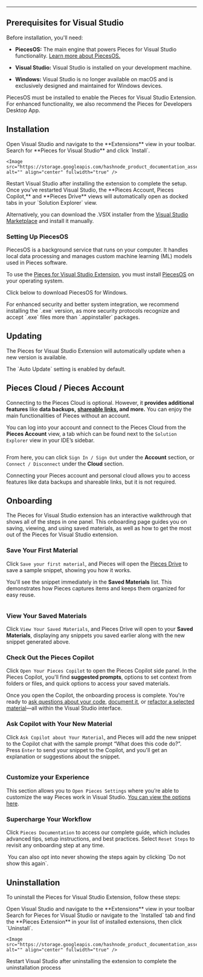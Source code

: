 ***

## Prerequisites for Visual Studio

Before installation, you'll need:

* **PiecesOS:** The main engine that powers Pieces for Visual Studio functionality. [Learn more about PiecesOS.](https://docs.pieces.app/products/core-dependencies/pieces-os)

* **Visual Studio:** Visual Studio is installed on your development machine.

* **Windows:** Visual Studio is no longer available on macOS and is exclusively designed and maintained for Windows devices.

<Callout type="alert">
  PiecesOS must be installed to enable the Pieces for Visual Studio Extension. For enhanced functionality, we also recommend the Pieces for Developers Desktop App.
</Callout>

## Installation

<Steps>
  <Step title="Extensions">
    Open Visual Studio and navigate to the **Extensions** view in your toolbar.
  </Step>

  <Step title="Search for the Pieces Extension">
    Search for **Pieces for Visual Studio** and click `Install`.

    <Image src="https://storage.googleapis.com/hashnode_product_documentation_assets/visual_studio_extension_assets/get_started/hovering_install.png" alt="" align="center" fullwidth="true" />
  </Step>

  <Step title="Restart">
    Restart Visual Studio after installing the extension to complete the setup.
  </Step>

  <Step title="Use the Pieces for Visual Studio Extension">
    Once you’ve restarted Visual Studio, the **Pieces Account, Pieces Copilot,** and **Pieces Drive** views will automatically open as docked tabs in your `Solution Explorer` view.
  </Step>
</Steps>

Alternatively, you can download the .VSIX installer from the <a target="_blank" href="https://marketplace.visualstudio.com/items?itemName=MeshIntelligentTechnologiesInc.PiecesVisualStudio">Visual Studio Marketplace</a> and install it manually.

### Setting Up PiecesOS

PiecesOS is a background service that runs on your computer. It handles local data processing and manages custom machine learning (ML) models used in Pieces software.

To use the <a target="_blank" href="https://marketplace.visualstudio.com/items?itemName=MeshIntelligentTechnologiesInc.pieces-vscode">Pieces for Visual Studio Extension</a>, you must install <a target="_blank" href="https://docs.pieces.app/products/core-dependencies/pieces-os">PiecesOS</a> on your operating system.

Click below to download PiecesOS for Windows.

<get-started-windows />

<Callout type="tip">
  For enhanced security and better system integration, we recommend installing the `.exe` version, as more security protocols recognize and accept `.exe` files more than `.appinstaller` packages.
</Callout>

## Updating

The Pieces for Visual Studio Extension will automatically update when a new version is available.

<Callout type="tip">
  The `Auto Update` setting is enabled by default.
</Callout>

## Pieces Cloud / Pieces Account

Connecting to the Pieces Cloud is optional. However, it **provides additional features** like **data backups,** [**shareable links**](https://docs.pieces.app/products/extensions-plugins/visual-studio/drive/sharing)**, and more.** You can enjoy the main functionalities of Pieces without an account.

You can log into your account and connect to the Pieces Cloud from the **Pieces Account** view, a tab which can be found next to the `Solution Explorer` view in your IDE’s sidebar.

<Image src="https://storage.googleapis.com/hashnode_product_documentation_assets/visual_studio_extension_assets/get_started/pieces_account_view.png" alt="" align="center" fullwidth="true" />

From here, you can click `Sign In / Sign Out` under the **Account** section, or `Connect / Disconnect` under the **Cloud** section.

Connecting your Pieces account and personal cloud allows you to access features like data backups and shareable links, but it is not required.

## Onboarding

The Pieces for Visual Studio extension has an interactive walkthrough that shows all of the steps in one panel. This onboarding page guides you on saving, viewing, and using saved materials, as well as how to get the most out of the Pieces for Visual Studio extension.

### Save Your First Material

Click `Save your first material`, and Pieces will open the [Pieces Drive](https://docs.pieces.app/products/extensions-plugins/visual-studio/drive) to save a sample snippet, showing you how it works.

You'll see the snippet immediately in the **Saved Materials** list. This demonstrates how Pieces captures items and keeps them organized for easy reuse.

<Image src="https://storage.googleapis.com/hashnode_product_documentation_assets/visual_studio_extension_assets/get_started/saving_first_material.png" alt="" align="center" fullwidth="true" />

### View Your Saved Materials

Click `View Your Saved Materials`, and Pieces Drive will open to your **Saved Materials**, displaying any snippets you saved earlier along with the new snippet generated above.

### Check Out the Pieces Copilot

Click `Open Your Pieces Copilot` to open the Pieces Copilot side panel. In the Pieces Copilot, you'll find **suggested prompts**, options to set context from folders or files, and quick options to access your saved materials.

Once you open the Copilot, the onboarding process is complete. You're ready to [ask questions about your code](https://docs.pieces.app/products/extensions-plugins/visual-studio/copilot/chat), [document it](https://docs.pieces.app/products/extensions-plugins/visual-studio/copilot/documenting-code), or [refactor a selected material](https://docs.pieces.app/products/extensions-plugins/visual-studio/copilot/refactoring)—all within the Visual Studio interface.

### Ask Copilot with Your New Material

Click `Ask Copilot about Your Material`, and Pieces will add the new snippet to the Copilot chat with the sample prompt “What does this code do?”. Press `Enter` to send your snippet to the Copilot, and you'll get an explanation or suggestions about the snippet.

<Image src="https://storage.googleapis.com/hashnode_product_documentation_assets/visual_studio_extension_assets/get_started/opening_test_snippet.gif" alt="" align="center" fullwidth="true" />

### Customize your Experience

This section allows you to `Open Pieces Settings` where you’re able to customize the way Pieces work in Visual Studio. [You can view the options here](https://docs.pieces.app/products/extensions-plugins/visual-studio/configuration).

### Supercharge Your Workflow

Click `Pieces Documentation` to access our complete guide, which includes advanced tips, setup instructions, and best practices. Select `Reset Steps` to revisit any onboarding step at any time.

<Image src="https://storage.googleapis.com/hashnode_product_documentation_assets/visual_studio_extension_assets/get_started/supercharge_workflow.png" alt="" align="center" fullwidth="true" />

<Callout type="info">
  You can also opt into never showing the steps again by clicking `Do not show this again`.
</Callout>

## Uninstallation

To uninstall the Pieces for Visual Studio Extension, follow these steps:

<Steps>
  <Step title="Extensions">
    Open Visual Studio and navigate to the **Extensions** view in your toolbar
  </Step>

  <Step title="Search for the Pieces Extension">
    Search for Pieces for Visual Studio or navigate to the `Installed` tab and find the **Pieces Extension** in your list of installed extensions, then click `Uninstall`.

    <Image src="https://storage.googleapis.com/hashnode_product_documentation_assets/visual_studio_extension_assets/get_started/visual_studio_extension_in_ide.png" alt="" align="center" fullwidth="true" />
  </Step>

  <Step title="Restart">
    Restart Visual Studio after uninstalling the extension to complete the uninstallation process
  </Step>
</Steps>
